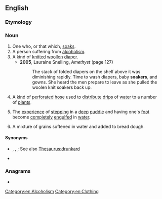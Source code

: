 ==English==

===Etymology===
{{suffix|en|soak|er}}

===Noun===
{{en-noun}}

# One who, or that which, [[soak]]s.
# A person suffering from [[alcoholism]].
# A kind of [[knit]]ted [[woollen]] [[diaper]].
#* '''2005''', Lauraine Snelling, ''Amethyst'' (page 127)
#*: The stack of folded diapers on the shelf above it was diminishing rapidly. Time to wash diapers, baby '''soakers''', and gowns. She heard the men prepare to leave as she pulled the woolen knit soakers back up.
# A kind of [[perforated]] [[hose]] used to [[distribute]] [[drip]]s of [[water]] to a number of [[plant]]s.
# {{lb|en|Canada|slang}} The [[experience]] of [[step|stepping]] in a [[deep]] [[puddle]] and having one's [[foot]] become [[completely]] [[engulf]]ed in [[water]].
# A mixture of grains softened in water and added to bread dough.
====Synonyms====
* {{s|person suffering from alcoholism}} {{l|en|alcoholic}}, {{l|en|souse}}, {{l|en|suck-pint}}; See also [[Thesaurus:drunkard]]
* {{s|stepping in a deep puddle}} {{l|en|booter}}

===Anagrams===
* {{anagrams|en|a=aekors|Koreas|Kosrae|arkose|resoak}}

[[Category:en:Alcoholism]]
[[Category:en:Clothing]]